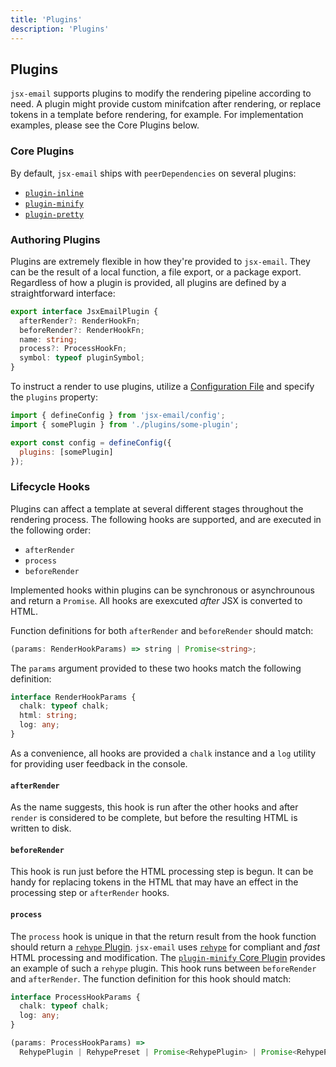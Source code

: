 ```yaml
---
title: 'Plugins'
description: 'Plugins'
---
```


## Plugins

`jsx-email` supports plugins to modify the rendering pipeline according to need. A plugin might provide custom minifcation after rendering, or replace tokens in a template before rendering, for example. For implementation examples, please see the Core Plugins below.

### Core Plugins

By default, `jsx-email` ships with `peerDependencies` on several plugins:

- [`plugin-inline`](/plugins/inline)
- [`plugin-minify`](/plugins/minify)
- [`plugin-pretty`](/plugins/pretty)

### Authoring Plugins

Plugins are extremely flexible in how they're provided to `jsx-email`. They can be the result of a local function, a file export, or a package export. Regardless of how a plugin is provided, all plugins are defined by a straightforward interface:

```ts
export interface JsxEmailPlugin {
  afterRender?: RenderHookFn;
  beforeRender?: RenderHookFn;
  name: string;
  process?: ProcessHookFn;
  symbol: typeof pluginSymbol;
}
```

To instruct a render to use plugins, utilize a [Configuration File](/core/config) and specify the `plugins` property:

```js
import { defineConfig } from 'jsx-email/config';
import { somePlugin } from './plugins/some-plugin';

export const config = defineConfig({
  plugins: [somePlugin]
});
```

### Lifecycle Hooks

Plugins can affect a template at several different stages throughout the rendering process. The following hooks are supported, and are executed in the following order:

- `afterRender`
- `process`
- `beforeRender`

Implemented hooks within plugins can be synchronous or asynchrounous and return a `Promise`. All hooks are exexcuted _after_ JSX is converted to HTML.

Function definitions for both `afterRender` and `beforeRender` should match:

```ts
(params: RenderHookParams) => string | Promise<string>;
```

The `params` argument provided to these two hooks match the following definition:

```ts
interface RenderHookParams {
  chalk: typeof chalk;
  html: string;
  log: any;
}
```

As a convenience, all hooks are provided a `chalk` instance and a `log` utility for providing user feedback in the console.

#### `afterRender`

As the name suggests, this hook is run after the other hooks and after `render` is considered to be complete, but before the resulting HTML is written to disk.

#### `beforeRender`

This hook is run just before the HTML processing step is begun. It can be handy for replacing tokens in the HTML that may have an effect in the processing step or `afterRender` hooks.

#### `process`

The `process` hook is unique in that the return result from the hook function should return a [`rehype` Plugin](https://unifiedjs.com/learn/guide/create-a-rehype-plugin/). `jsx-email` uses [`rehype`](https://github.com/rehypejs/rehype) for compliant and _fast_ HTML processing and modification. The [`plugin-minify` Core Plugin](https://github.com/shellscape/jsx-email/blob/main/packages/plugin-minify) provides an example of such a `rehype` plugin. This hook runs between `beforeRender` and `afterRender`. The function definition for this hook should match:

```ts
interface ProcessHookParams {
  chalk: typeof chalk;
  log: any;
}

(params: ProcessHookParams) =>
  RehypePlugin | RehypePreset | Promise<RehypePlugin> | Promise<RehypePreset>;
```